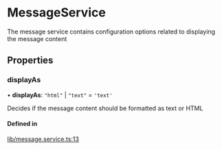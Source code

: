 # MessageService

The message service contains configuration options related to displaying the message content

## Properties

### displayAs

• **displayAs**: ``"html"`` \| ``"text"`` = `'text'`

Decides if the message content should be formatted as text or HTML

#### Defined in

[lib/message.service.ts:13](https://github.com/GetStream/stream-chat-angular/blob/02d96db/projects/stream-chat-angular/src/lib/message.service.ts#L13)
